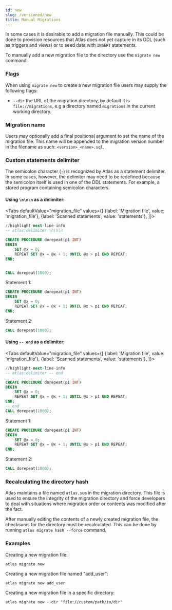 ```yaml
---
id: new
slug: /versioned/new
title: Manual Migrations
---
```



In some cases it is desirable to add a migration file manually. This could be done
to provision resources that Atlas does not yet capture in its DDL (such as triggers and
views) or to seed data with `INSERT` statements. 

To manually add a new migration file to the directory use the `migrate new` command. 

### Flags
When using `migrate new` to create a new migration file users may supply the following flags:
* `--dir` the URL of the migration directory, by default it is `file://migrations`, e.g a
  directory named `migrations` in the current working directory.

### Migration name
Users may optionally add a final positional argument to set the name of the migration
file.  This name will be appended to the migration version number in the filename as such:
`<version>_<name>.sql`.

### Custom statements delimiter

The semicolon character (`;`) is recognized by Atlas as a statement delimiter. In some cases, however, the delimiter
may need to be redefined because the semicolon itself is used in one of the DDL statements. For example, a stored
program containing semicolon characters.

#### Using `\n\n\n` as a delimiter:

<Tabs
defaultValue="migration_file"
values={[
{label: 'Migration file', value: 'migration_file'},
{label: 'Scanned statements', value: 'statements'},
]}>
<TabItem value="migration_file">

```sql
//highlight-next-line-info
-- atlas:delimiter \n\n\n

CREATE PROCEDURE dorepeat(p1 INT)
BEGIN
    SET @x = 0;
    REPEAT SET @x = @x + 1; UNTIL @x > p1 END REPEAT;
END;


CALL dorepeat(1000);
```

</TabItem>
<TabItem value="statements">

Statement 1:

```sql
CREATE PROCEDURE dorepeat(p1 INT)
BEGIN
    SET @x = 0;
    REPEAT SET @x = @x + 1; UNTIL @x > p1 END REPEAT;
END;
```

Statement 2:
```sql
CALL dorepeat(1000);
```

</TabItem>
</Tabs>


#### Using `-- end` as a delimiter:

<Tabs
defaultValue="migration_file"
values={[
{label: 'Migration file', value: 'migration_file'},
{label: 'Scanned statements', value: 'statements'},
]}>
<TabItem value="migration_file">

```sql
//highlight-next-line-info
-- atlas:delimiter -- end

CREATE PROCEDURE dorepeat(p1 INT)
BEGIN
    SET @x = 0;
    REPEAT SET @x = @x + 1; UNTIL @x > p1 END REPEAT;
END;
-- end
CALL dorepeat(1000);
```

</TabItem>
<TabItem value="statements">

Statement 1:

```sql
CREATE PROCEDURE dorepeat(p1 INT)
BEGIN
    SET @x = 0;
    REPEAT SET @x = @x + 1; UNTIL @x > p1 END REPEAT;
END;
```

Statement 2:
```sql
CALL dorepeat(1000);
```

</TabItem>
</Tabs>

### Recalculating the directory hash
Atlas maintains a file named `atlas.sum` in the migration directory. This file  is used to 
ensure the integrity of the migration directory and force developers to deal with 
situations where migration order or contents was modified after the fact. 

After manually editing the contents of a newly created migration file, the checksums for
the directory must be recalculated. This can be done by running `atlas migrate hash --force`
command.

### Examples

Creating a new migration file:
```shell
atlas migrate new
```

Creating a new migration file named "add_user":
```shell
atlas migrate new add_user
```

Creating a new migration file in a specific directory:
```shell
atlas migrate new --dir "file://custom/path/to/dir"
```


